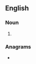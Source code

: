 {{also|azt}}
==English==

===Noun===
{{en-noun|?}}

# {{abbreviation of|azidothymidine|lang=en}}

===Anagrams===
* {{anagrams|en|a=atz|'zat|zat}}